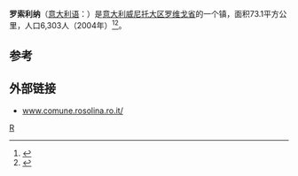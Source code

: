 '''罗索利纳'''（[[意大利语|意大利语]]：'''{{lang|it|Rosolina}}'''）是[[意大利|意大利]][[威尼托大区|威尼托大区]][[罗维戈省|罗维戈省]]的一个镇，面积73.1平方公里，人口6,303人（2004年）<ref>{{Cite web|url=http://www.comuni-italiani.it/029/lista.html|title=Elenco Comuni Provincia di Rovigo - Veneto|accessdate=2017-08-26|work=www.comuni-italiani.it|archive-date=2017-08-19|archive-url=https://web.archive.org/web/20170819142003/http://www.comuni-italiani.it/029/lista.html|dead-url=no}}</ref><ref>{{Cite web|url=http://www.tuttitalia.it/veneto/provincia-di-rovigo/50-comuni/popolazione/|title=Comuni della Provincia di Rovigo per popolazione|accessdate=2017-08-26|work=Tuttitalia.it|language=it|archive-date=2017-08-26|archive-url=https://web.archive.org/web/20170826234233/http://www.tuttitalia.it/veneto/provincia-di-rovigo/50-comuni/popolazione/|dead-url=no}}</ref>。

==参考==
{{reflist}}

== 外部链接 ==
* [http://www.comune.rosolina.ro.it/ www.comune.rosolina.ro.it/] {{Wayback|url=http://www.comune.rosolina.ro.it/ |date=20130623213954 }}

{{Italy-geo-stub}}
{{Province of Rovigo}}

[[Category:罗维戈省市镇|R]]